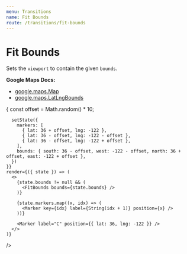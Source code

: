 ```yaml
---
menu: Transitions
name: Fit Bounds
route: /transitions/fit-bounds
---
```



# Fit Bounds

Sets the `viewport` to contain the given `bounds`.

**Google Maps Docs:**

- [google.maps.Map](https://developers.google.com/maps/documentation/javascript/reference#Map)
- [google.maps.LatLngBounds](https://developers.google.com/maps/documentation/javascript/3.exp/reference#LatLngBounds)

<Playground>
  <TransitionExample
    zoom={8}
    center={{ lat: 36, lng: -122 }}
    initialState={{ bounds: null, markers: [] }}
    onAnimateClick={({ setState }) => {
      const offset = Math.random() * 10;

      setState({
        markers: [
          { lat: 36 + offset, lng: -122 },
          { lat: 36 - offset, lng: -122 - offset },
          { lat: 36 - offset, lng: -122 + offset },
        ],
        bounds: { south: 36 - offset, west: -122 - offset, north: 36 + offset, east: -122 + offset },
      })
    }}
    render={({ state }) => (
      <>
        {state.bounds != null && (
          <FitBounds bounds={state.bounds} />
        )}

        {state.markers.map((x, idx) => (
          <Marker key={idx} label={String(idx + 1)} position={x} />
        ))}

        <Marker label="C" position={{ lat: 36, lng: -122 }} />
      </>
    )}

/>

</Playground>

<PropsTable of={FitBounds} />
